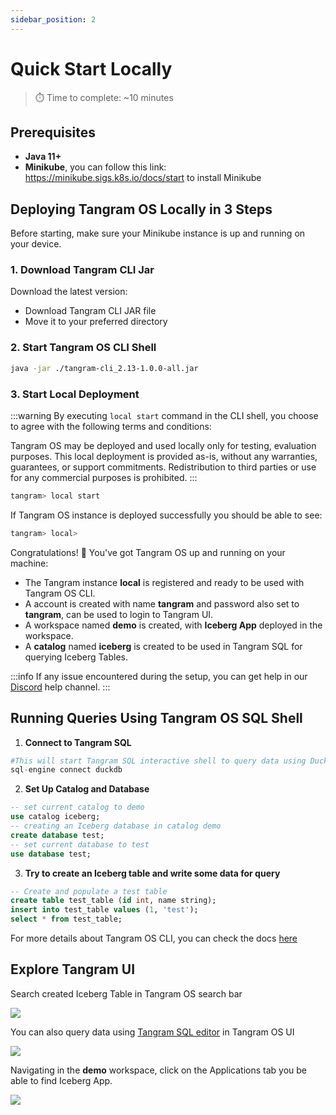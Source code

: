 ```yaml
---
sidebar_position: 2
---
```





# Quick Start Locally

> ⏱️ Time to complete: ~10 minutes

## Prerequisites

- **Java 11+**
- **Minikube**, you can follow this link: https://minikube.sigs.k8s.io/docs/start to install Minikube 



## Deploying Tangram OS Locally in 3 Steps

Before starting, make sure your Minikube instance is up and running on your device.

### 1. Download Tangram CLI Jar 
Download the latest version:
- Download Tangram CLI JAR file
- Move it to your preferred directory


### 2. Start Tangram OS CLI Shell
```bash
java -jar ./tangram-cli_2.13-1.0.0-all.jar
```

### 3. Start Local Deployment
:::warning
By executing `local start` command in the CLI shell, you choose to agree with the following terms and conditions: 

Tangram OS may be deployed and used locally only for testing, evaluation purposes. This local deployment is provided as-is, without any warranties, guarantees, or support commitments.
Redistribution to third parties or use for any commercial purposes is prohibited.
:::

```bash
tangram> local start
```

If Tangram OS instance is deployed successfully you should be able to see:
```python
tangram> local>
```

Congratulations! 🎉 You've got Tangram OS up and running on your machine: 

- The Tangram instance **local** is registered and ready to be used with Tangram OS CLI.
- A account is created with name **tangram** and password also set to **tangram**, can be used to login to Tangram UI.
- A workspace named **demo** is created, with **Iceberg App** deployed in the workspace.
- A **catalog** named **iceberg** is created to be used in Tangram SQL for querying Iceberg Tables.

:::info
If any issue encountered during the setup, you can get help in our [Discord](https://discord.gg/R75hw5sxaH) help channel.
:::
## Running Queries Using Tangram OS SQL Shell

1. **Connect to Tangram SQL**
<div style={{ fontSize: '1.1em', fontWeight: 'bold' }}>

```python
#This will start Tangram SQL interactive shell to query data using DuckDB
sql-engine connect duckdb
```
</div>

2. **Set Up Catalog and Database**
<div style={{ fontSize: '1.1em', fontWeight: 'bold' }}>

```sql
-- set current catalog to demo
use catalog iceberg;
-- creating an Iceberg database in catalog demo
create database test;
-- set current database to test 
use database test;
```
</div>

3. **Try to create an Iceberg table and write some data for query**
<div style={{ fontSize: '1.1em', fontWeight: 'bold' }}>

```sql
-- Create and populate a test table
create table test_table (id int, name string);
insert into test_table values (1, 'test');
select * from test_table;
```
</div>

For more details about Tangram OS CLI, you can check the docs [here](/category/tangram-cli)

## Explore Tangram UI

Search created Iceberg Table in Tangram OS search bar

<div style={{ display: "flex", justifyContent: "center", marginBottom:"36px", marginTop:"24px"}}>
  <img src={TangramSearch}/>
</div>

You can also query data using [Tangram SQL editor](http://localhost:8081/sql) in Tangram OS UI

<div style={{ display: "flex", justifyContent: "center", marginBottom:"36px", marginTop:"24px"}}>
  <img src={TangramSQLEditor}/>
</div>

Navigating in the **demo** workspace, click on the Applications tab you be able to find Iceberg App.

<div style={{ display: "flex", justifyContent: "center", marginBottom:"36px", marginTop:"24px"}}>
  <img src={DemoIcebergApp}/>
</div>

